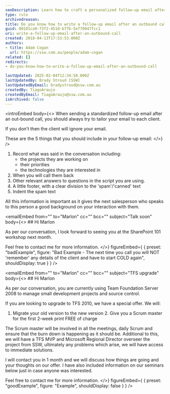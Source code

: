 ```yaml
---
seoDescription: Learn how to craft a personalized follow-up email after an outbound call with actionable tips to keep clients engaged and avoid cold starts in future communication.
type: rule
archivedreason:
title: Do you know how to write a follow-up email after an outbound call?
guid: 00181ca9-73f2-4510-b77b-5e770947fcc1
uri: write-a-follow-up-email-after-an-outbound-call
created: 2018-04-13T17:53:53.000Z
authors:
- title: Adam Cogan
  url: https://ssw.com.au/people/adam-cogan
related: []
redirects:
- do-you-know-how-to-write-a-follow-up-email-after-an-outbound-call

lastUpdated: 2025-02-04T12:34:58.000Z
lastUpdatedBy: Brady Stroud [SSW]
lastUpdatedByEmail: bradystroud@ssw.com.au
createdBy: TiagoAraujo
createdByEmail: TiagoAraujo@ssw.com.au
isArchived: false
---
```


<introEmbed
  body={<>
When sending a standardized follow-up email after an out-bound call, you should always try to tailor your email to each client.

If you don't then the client will ignore your email.

These are the 5 things that you should include in your follow-up email:
  </>}
/>
1. Record what was said in the conversation including:
    * the projects they are working on
    * their priorities
    * the technologies they are interested in
2. When you will call them back
3. Other relevant answers to questions in the script you are using.
4. A little footer, with a clear division to the 'spam'/'canned' text
5. Indent the spam text

All this information is important as it gives the next salesperson who speaks to this person a good background on your interaction with them.

<emailEmbed
  from=""
  to="Marlon"
  cc=""
  bcc=""
  subject="Talk soon"
  body={<>
    ## Hi Marlon

As per our conversation, I look forward to seeing you at the SharePoint 101 workshop next month.

Feel free to contact me for more information.
  </>}
  figureEmbed={ {
    preset: "badExample",
    figure: "Bad Example - The next time you call you will NOT 'remember' any details of the client and have to start COLD again",
    shouldDisplay: true
  } }
/>

<emailEmbed
  from=""
  to="Marlon"
  cc=""
  bcc=""
  subject="TFS upgrade"
  body={<>
    ## Hi Marlon

As per our conversation, you are currently using Team Foundation Server 2008 to manage small development projects and source control.

If you are looking to upgrade to TFS 2010, we have a special offer. We will:

1. Migrate your old version to the new version
2. Give you a Scrum master for the first 2-week print FREE of charge

The Scrum master will be involved in all the meetings, daily Scrum and ensure that the burn down is happening as it should be. Additional to this, we will have a TFS MVP and Microsoft Regional Director overseer the project from SSW, ultimately any problems which arise, we will have access to immediate solutions.

I will contact you in 1 month and we will discuss how things are going and your thoughts on our offer.
I have also included information on our seminars below just in case anyone was interested.

Feel free to contact me for more information.
  </>}
  figureEmbed={ {
    preset: "goodExample",
    figure: "Example",
    shouldDisplay: false
  } }
/>
